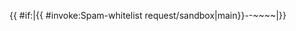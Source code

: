 {{ {{{|safesubst:}}}#if:{{{網址|}}}{{{理由|}}}|{{ {{{|safesubst:}}}#invoke:Spam-whitelist request/sandbox|main}}--~~<includeonly></includeonly>~~|}}<noinclude>
{{doc}}</noinclude>